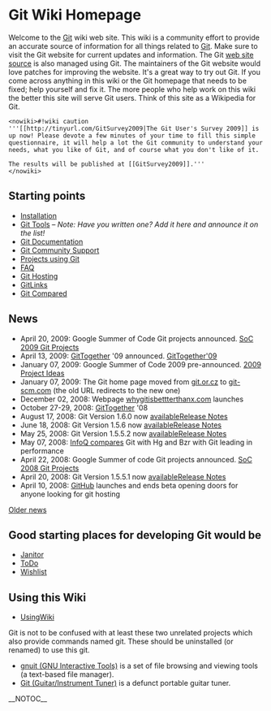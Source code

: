 <!-- ## Please edit system and help pages ONLY in the moinmaster wiki! For more
 -->
<!-- ## information, please see [[MoinMaster]]:[[MoinPagesEditorGroup]].
 -->
<!-- ##master-page:[[FrontPage]]
 -->
<!-- #format wiki
 -->
<!-- #language en
 -->
<!-- #pragma section-numbers off
 -->
{{attachment:git-logo.png}}

= Git Wiki Homepage =
Welcome to the [[Git]] wiki web site. This wiki is a community effort to provide an accurate source of information for all things related to [[http://git-scm.com|Git]]. Make sure to visit the Git website for current updates and information. The Git [[http://github.com/schacon/gitscm|web site source]] is also managed using Git. The maintainers of the Git website would love patches for improving the website. It's a great way to try out Git. If you come across anything in this wiki or the Git homepage that needs to be fixed; help yourself and fix it. The more people who help work on this wiki the better this site will serve Git users. Think of this site as a Wikipedia for Git. 

<pre><nowiki>#!wiki caution
'''[[http://tinyurl.com/GitSurvey2009|The Git User's Survey 2009]] is up now! Please devote a few minutes of your time to fill this simple questionnaire, it will help a lot the Git community to understand your needs, what you like of Git, and of course what you don't like of it.

The results will be published at [[GitSurvey2009]].'''
</nowiki></pre>

== Starting points ==
* [[Installation]]
* [[InterfacesFrontendsAndTools|Git Tools]]&nbsp;&ndash; <i>Note: Have you written one? Add it here and announce it on the list!</i>
* [[GitDocumentation|Git Documentation]]
* [[GitCommunity|Git Community Support]]
* [[GitProjects|Projects using Git]]
* [[GitFaq|FAQ]]
* [[GitHosting|Git Hosting]]
* [[GitLinks]]
* [[GitComparison|Git Compared]]

== News ==
* April 20, 2009: Google Summer of Code Git projects announced. [[SoC2009Projects|SoC 2009 Git Projects]]
* April 13, 2009: [[GitTogether]] '09 announced. [[GitTogether|[[GitTogether]]'09]]
* January 07, 2009: Google Summer of Code 2009 pre-announced. [[SoC2009Ideas|2009 Project Ideas]]
* January 07, 2009: The Git home page moved from [[http://git.or.cz/index.html|git.or.cz]] to [[http://git-scm.com/|git-scm.com]] (the old URL redirects to the new one)
* December 02, 2008: Webpage [[http://whygitisbetterthanx.com/|whygitisbettterthanx.com]] launches
* October 27-29, 2008: [[GitTogether]] '08
* August 17, 2008: Git Version 1.6.0 now [[http://kernel.org/pub/software/scm/git/|available]][[http://www.kernel.org/pub/software/scm/git/docs/RelNotes-1.6.0.txt|Release Notes]]
* June 18, 2008: Git Version 1.5.6 now [[http://kernel.org/pub/software/scm/git/|available]][[http://www.kernel.org/pub/software/scm/git/docs/RelNotes-1.5.6.txt|Release Notes]]
* May 25, 2008: Git Version 1.5.5.2 now [[http://kernel.org/pub/software/scm/git/|available]][[http://www.kernel.org/pub/software/scm/git/docs/RelNotes-1.5.5.2.txt|Release Notes]]
* May 07, 2008: [[http://www.infoq.com/articles/dvcs-guide|InfoQ compares]] Git with Hg and Bzr with Git leading in performance
* April 22, 2008: Google Summer of code Git projects announced. [[SoC2008Projects|SoC 2008 Git Projects]]
* April 20, 2008: Git Version 1.5.5.1 now [[http://kernel.org/pub/software/scm/git/|available]][[http://www.kernel.org/pub/software/scm/git/docs/RelNotes-1.5.5.1.txt|Release Notes]]
* April 10, 2008: [[http://www.github.com|GitHub]] launches and ends beta opening doors for anyone looking for git hosting
[[News|Older news]]

== Good starting places for developing Git would be ==
* [[Janitor]]
* [[ToDo]]
* [[Wishlist]]
== Using this Wiki ==
* [[UsingWiki]]
Git is not to be confused with at least these two unrelated projects which also provide commands named git. These should be uninstalled (or renamed) to use this git.

* [[http://hulubei.net/tudor/git/|gnuit (GNU Interactive Tools)]] is a set of file browsing and viewing tools (a text-based file manager).
* [[http://sourceforge.net/projects/git|Git (Guitar/Instrument Tuner)]] is a defunct portable guitar tuner.

__NOTOC__